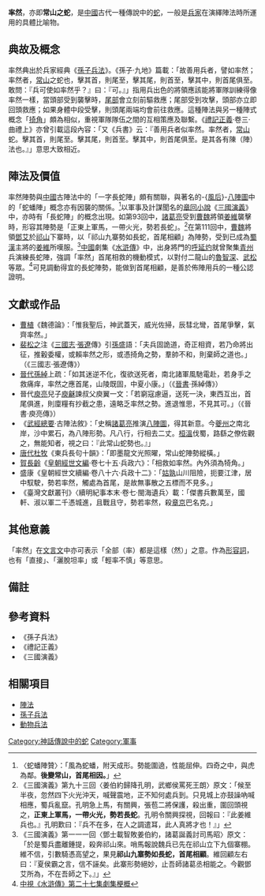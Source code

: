'''率然'''，亦即'''常山之蛇'''，是[[中國|中國]]古代一種傳說中的[[蛇|蛇]]，一般是[[兵家|兵家]]在演繹陣法時所運用的具體比喻物。

==典故及概念==
率然典出於兵家經典《[[孫子兵法|孫子兵法]]》。《孫子·九地》篇載：「故善用兵者，譬如率然；率然者，[[常山|常山]]之蛇也，擊其首，則尾至，擊其尾，則首至，擊其中，則首尾俱至。敢問：『兵可使如率然乎？』曰：『可。』」指用兵出色的將領應該能將軍隊訓練得像率然一樣，當頭部受到襲擊時，[[尾部|尾部]]會立刻前驅救應；尾部受到攻擊，頭部亦立即回頭救應；如果身體中段受擊，則頭尾兩端均會前往救應。這種陣法與另一種陣式概念「[[掎角|掎角]]」頗為相似，重視軍隊隊伍之間的互相策應及聯繫。《[[禮記|禮記正義]]·卷三·曲禮上》亦曾引載這段內容：「又《兵書》云：『善用兵者似率然。率然者，[[常山|常山]]蛇。擊其首，則尾至。擊其尾，則首至。擊其中，則首尾俱至。是其各有陳（陣）法也。』」意思大致相近。

==陣法及價值==
率然陣勢與[[中國|中國]]古陣法中的「一字長蛇陣」頗有關聯，與著名的-{[[風后|風后]]}-[[陣法|八陣圖]]中的「蛇蟠陣」概念亦有因襲的關係。<ref>〈蛇蟠陣贊〉：「風為蛇蟠，附天成形。勢能圍遶，性能屈伸。四奇之中，與虎為鄰。'''後變常山，首尾相因。'''」</ref>以軍事及計謀聞名的[[章回小說|章回小說]]《[[三國演義|三國演義]]》中，亦時有「長蛇陣」的概念出現。如第93回中，[[諸葛亮|諸葛亮]]受到[[曹魏|曹魏]]將領[[姜維|姜維]]襲擊時，形容其陣勢是「正東上軍馬，一帶火光，勢若長蛇」。<ref>《三國演義》第九十三回〈姜伯約歸降孔明，武鄉侯罵死王朗〉原文：「候至半夜，忽然四下火光沖天，喊聲震地，正不知何處兵到。只見城上亦鼓譟吶喊相應，蜀兵亂竄。孔明急上馬，有關興，張苞二將保護，殺出重，圍回頭視之，'''正東上軍馬，一帶火光，勢若長蛇'''。孔明令關興探視，回報曰：『此姜維兵也。』孔明歎曰：『兵不在多，在人之調遣耳，此人真將才也！』」</ref>在第111回中，[[曹魏|曹魏]]將領[[鄧艾|鄧艾]]於[[祁山|祁山]]下寨時，以「祁山九寨勢如長蛇，首尾相顧」為陣勢，受到已成為[[蜀漢|蜀漢]]主將的[[姜維|姜維]]所嘆服。<ref>《三國演義》第一一一回〈鄧士載智敗姜伯約，諸葛誕義討司馬昭〉原文：「於是蜀兵盡離鍾提，殺奔祁山來。哨馬報說魏兵已先在祁山立下九個寨棚。維不信，引數騎憑高望之，果見'''祁山九寨勢如長蛇，首尾相顧'''。維回顧左右曰：『夏侯霸之言，信不誣矣。此寨形勢絕妙，止吾師諸葛丞相能之。今觀鄧艾所為，不在吾師之下。』」</ref>[[中國|中國]]劇集《[[水滸傳_(2011年電視劇)|水滸傳]]》中，出身將門的[[呼延灼|呼延灼]]就曾聚集[[青州|青州]]兵演練長蛇陣，強調「率然」首尾相救的機動模式，以對付二龍山的[[魯智深|魯智深]]、[[武松|武松]]等眾。<ref>[http://beta.ctv.com.tw/prog/2011/108men/view27.htm 中視《水滸傳》第二十七集劇集梗概]{{dead link|date=2018年3月 |bot=InternetArchiveBot |fix-attempted=yes }}</ref>可見調動得宜的長蛇陣勢，能做到首尾相顧，是善於佈陣用兵的一種公認證明。

==文獻或作品==
*[[曹植|曹植]]《魏德論》：「惟我聖后，神武蓋天，威光佐掃，辰彗北彎，首尾爭擊，氣齊率然。」
*[[裴松之|裴松之]]注《[[三國志|三國志]]·[[張遼|張遼]]傳》引[[孫盛|孫盛]]語：「夫兵固詭道，奇正相資，若乃命將出征，推轂委權，或賴率然之形，或憑掎角之勢，羣帥不和，則棄師之道也。」（《三國志·張遼傳》）
*[[晉代|晉代]][[孫綽|孫綽]]上疏：「如其迷逆不化，復欲送死者，南北諸軍風馳電赴，若身手之救痛痒，率然之應首尾，山陵既固，中夏小康。」（《[[晉書|晉書]]·孫綽傳》）
*晉代[[庾亮|庾亮]]兒子[[庾龢|庾龢]]諫叔父庾翼一文：「若窮寇慮逼，送死一決，東西互出，首尾俱進，則廩糧有抄截之患，遠略乏率然之勢。進退惟思，不見其可。」（《晉書·庾亮傳》）
*《[[武經總要|武經總要]]·古陣法敘》：「史稱[[諸葛亮|諸葛亮]]推演[[八陣圖|八陣圖]]，得其新意。今[[夔州|夔州]]之南北岸，沙中累石，為八陣形勢。凡八行，行相去二丈。[[桓溫|桓溫]]伐蜀，路繇之僚佐觀之，無能知者，視之曰：『此常山蛇勢也。』」
*[[唐代|唐代]][[杜牧|杜牧]]《東兵長句十韻》：「即墨龍文光照曜，常山蛇陣勢縱橫。」
*[[賀長齡|賀長齡]]《[[皇朝經世文編|皇朝經世文編]]·卷七十五·兵政六》：「相救如率然。內外須為犄角。」
*盛康《皇朝經世文續編·卷八十六·兵政十二》：「[[姑孰|姑孰]]山川阻險，扼要江津，居中馭駛，勢若率然，觸處為首尾，是故無事散之五標而不見多。」
*《臺灣文獻叢刊》〈續明紀事本末·卷七·閩海遺兵〉載：「傑書兵數萬至，國軒、淑以軍二千憑城進，且戰且守，勢若率然，殺[[章京|章京]]巴名克。」

==其他意義==
「率然」在[[文言文|文言文]]中亦可表示「全部（率）都是這樣（然）」之意。作為[[形容詞|形容詞]]，也有「直接」、「灑脫坦率」或「輕率不慎」等意思。

==備註==
{{reflist}}

==參考資料==
*《孫子兵法》
*《禮記正義》
*《三國演義》

==相關項目==
*[[陣法|陣法]]
*[[孫子兵法|孫子兵法]]
*[[動物兵法|動物兵法]]

[[Category:神話傳說中的蛇|Category:神話傳說中的蛇]]
[[Category:軍事|Category:軍事]]